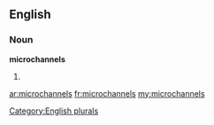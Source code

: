 ==English==

===Noun===
'''microchannels'''

# {{plural of|[[microchannel]]}}

[[Category:English plurals]]

[[ar:microchannels]]
[[fr:microchannels]]
[[my:microchannels]]